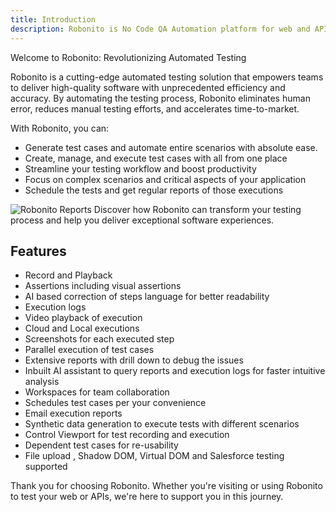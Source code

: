 ```yaml
---
title: Introduction
description: Robonito is No Code QA Automation platform for web and APIs.
---
```


Welcome to Robonito: Revolutionizing Automated Testing

Robonito is a cutting-edge automated testing solution that empowers teams to deliver high-quality software with unprecedented efficiency and accuracy. By automating the testing process, Robonito eliminates human error, reduces manual testing efforts, and accelerates time-to-market.

With Robonito, you can:

- Generate test cases and automate entire scenarios with absolute ease.
- Create, manage, and execute test cases with all from one place
- Streamline your testing workflow and boost productivity
- Focus on complex scenarios and critical aspects of your application
- Schedule the tests and get regular reports of those executions

![Robonito Reports](https://raw.githubusercontent.com/Robonito/docs/refs/heads/main/public/lv_0_20241120155024.gif)
Discover how Robonito can transform your testing process and help you deliver exceptional software experiences.


## Features

- Record and Playback
- Assertions including visual assertions
- AI based correction of steps language for better readability
- Execution logs
- Video playback of execution
- Cloud and Local executions
- Screenshots for each executed step
- Parallel execution of test cases
- Extensive reports with drill down to debug the issues
- Inbuilt AI assistant to query reports and execution logs for faster intuitive analysis 
- Workspaces for team collaboration
- Schedules test cases per your convenience
- Email execution reports
- Synthetic data generation to execute tests with different scenarios
- Control Viewport for test recording and execution
- Dependent test cases for re-usability
- File upload , Shadow DOM, Virtual DOM and Salesforce testing supported


Thank you for choosing Robonito. Whether you're visiting or using Robonito to test your web or APIs, we're here to support you in this journey.
